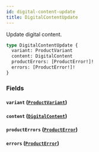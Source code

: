 ```yaml
---
id: digital-content-update
title: DigitalContentUpdate
---
```



Update digital content.

```graphql
type DigitalContentUpdate {
  variant: ProductVariant
  content: DigitalContent
  productErrors: [ProductError!]!
  errors: [ProductError!]!
}
```


### Fields

#### `variant` ([`ProductVariant`](../../../developer/api-reference/objects/product-variant))




#### `content` ([`DigitalContent`](../../../developer/api-reference/objects/digital-content))




#### `productErrors` ([`ProductError`](../../../developer/api-reference/objects/product-error))




#### `errors` ([`ProductError`](../../../developer/api-reference/objects/product-error))






